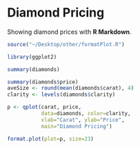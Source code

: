 Diamond Pricing
========================================================

Showing diamond prices with **R Markdown**.

```r
source("~/Desktop/other/formatPlot.R")
```

```r
library(ggplot2)

summary(diamonds)

summary(diamonds$price)
aveSize <- round(mean(diamonds$carat), 4)
clarity <- levels(diamonds$clarity)

p <- qplot(carat, price,
           data=diamonds, color=clarity,
           xlab="Carat", ylab="Price",
           main="Diamond Pricing")

format.plot(plot=p, size=23)

```

